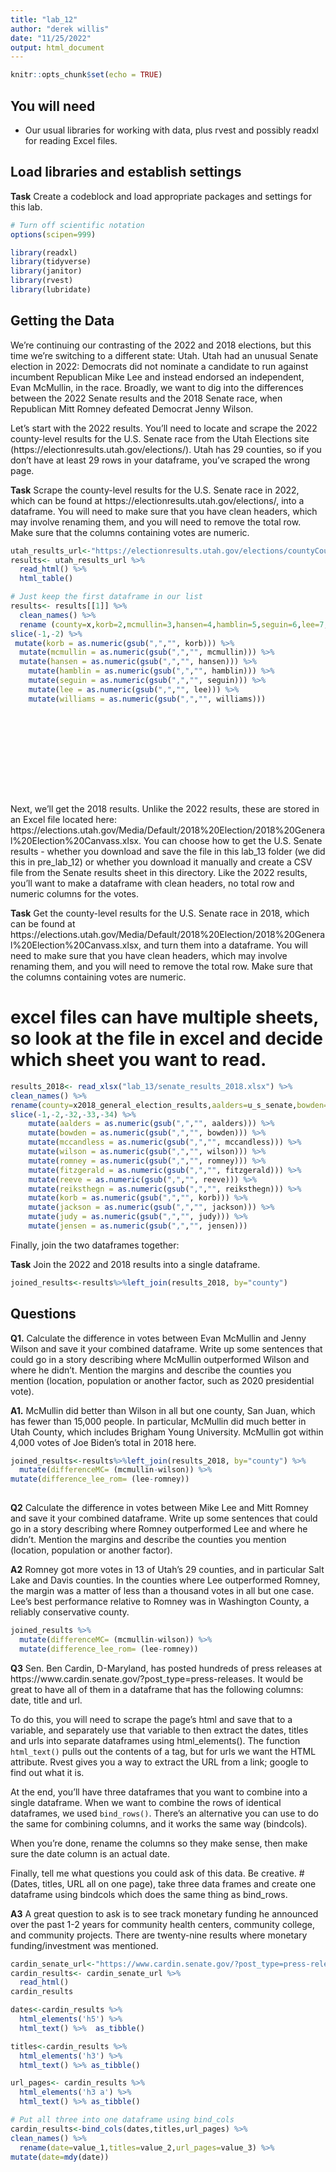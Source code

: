 ```yaml
---
title: "lab_12"
author: "derek willis"
date: "11/25/2022"
output: html_document
---
```


```r
knitr::opts_chunk$set(echo = TRUE)
```

## You will need

* Our usual libraries for working with data, plus rvest and possibly readxl for reading Excel files.

## Load libraries and establish settings

**Task** Create a codeblock and load appropriate packages and settings for this lab.

```r
# Turn off scientific notation
options(scipen=999)

library(readxl)
library(tidyverse)
library(janitor)
library(rvest)
library(lubridate)
```

## Getting the Data

We're continuing our contrasting of the 2022 and 2018 elections, but this time we're switching to a different state: Utah. Utah had an unusual Senate election in 2022: Democrats did not nominate a candidate to run against incumbent Republican Mike Lee and instead endorsed an independent, Evan McMullin, in the race. Broadly, we want to dig into the differences between the 2022 Senate results and the 2018 Senate race, when Republican Mitt Romney defeated Democrat Jenny Wilson.

Let's start with the 2022 results. You'll need to locate and scrape the 2022 county-level results for the U.S. Senate race from the Utah Elections site (https://electionresults.utah.gov/elections/). Utah has 29 counties, so if you don't have at least 29 rows in your dataframe, you've scraped the wrong page.

**Task** Scrape the county-level results for the U.S. Senate race in 2022, which can be found at https://electionresults.utah.gov/elections/, into a dataframe. You will need to make sure that you have clean headers, which may involve renaming them, and you will need to remove the total row. Make sure that the columns containing votes are numeric.

```r
utah_results_url<-"https://electionresults.utah.gov/elections/countyCount/451556070"
results<- utah_results_url %>%  
  read_html() %>% 
  html_table()

# Just keep the first dataframe in our list
results<- results[[1]] %>%  
  clean_names() %>%  
  rename (county=x,korb=2,mcmullin=3,hansen=4,hamblin=5,seguin=6,lee=7,williams=8) %>% 
slice(-1,-2) %>% 
 mutate(korb = as.numeric(gsub(",","", korb))) %>%
  mutate(mcmullin = as.numeric(gsub(",","", mcmullin))) %>%
  mutate(hansen = as.numeric(gsub(",","", hansen))) %>%
    mutate(hamblin = as.numeric(gsub(",","", hamblin))) %>%
    mutate(seguin = as.numeric(gsub(",","", seguin))) %>%
    mutate(lee = as.numeric(gsub(",","", lee))) %>%
    mutate(williams = as.numeric(gsub(",","", williams))) 

  
  
  


 
   

  
```

Next, we'll get the 2018 results. Unlike the 2022 results, these are stored in an Excel file located here: https://elections.utah.gov/Media/Default/2018%20Election/2018%20General%20Election%20Canvass.xlsx. You can choose how to get the U.S. Senate results - whether you download and save the file in this lab_13 folder (we did this in pre_lab_12) or whether you download it manually and create a CSV file from the Senate results sheet in this directory. Like the 2022 results, you'll want to make a dataframe with clean headers, no total row and numeric columns for the votes.

**Task** Get the county-level results for the U.S. Senate race in 2018, which can be found at https://elections.utah.gov/Media/Default/2018%20Election/2018%20General%20Election%20Canvass.xlsx, and turn them into a dataframe. You will need to make sure that you have clean headers, which may involve renaming them, and you will need to remove the total row. Make sure that the columns containing votes are numeric.

# excel files can have multiple sheets, so look at the file in excel and decide which sheet you want to read.

```r
results_2018<- read_xlsx("lab_13/senate_results_2018.xlsx") %>% 
clean_names() %>% 
rename(county=x2018_general_election_results,aalders=u_s_senate,bowden=x3, mccandless=x4,wilson=x5,romney=x6,fitzgerald=x7,reeve=x8,reiksthegn=x9,korb=x10,jackson=x11,judy=x12,jensen=x13 ) %>% 
slice(-1,-2,-32,-33,-34) %>% 
    mutate(aalders = as.numeric(gsub(",","", aalders))) %>%
    mutate(bowden = as.numeric(gsub(",","", bowden))) %>%
    mutate(mccandless = as.numeric(gsub(",","", mccandless))) %>%
    mutate(wilson = as.numeric(gsub(",","", wilson))) %>%
    mutate(romney = as.numeric(gsub(",","", romney))) %>%
    mutate(fitzgerald = as.numeric(gsub(",","", fitzgerald))) %>%
    mutate(reeve = as.numeric(gsub(",","", reeve))) %>% 
    mutate(reiksthegn = as.numeric(gsub(",","", reiksthegn))) %>%
    mutate(korb = as.numeric(gsub(",","", korb))) %>%
    mutate(jackson = as.numeric(gsub(",","", jackson))) %>%
    mutate(judy = as.numeric(gsub(",","", judy))) %>%
    mutate(jensen = as.numeric(gsub(",","", jensen))) 

```

Finally, join the two dataframes together:

**Task** Join the 2022 and 2018 results into a single dataframe.

```r
joined_results<-results%>%left_join(results_2018, by="county")
```

## Questions

**Q1.** Calculate the difference in votes between Evan McMullin and Jenny Wilson and save it your combined dataframe. Write up some sentences that could go in a story describing where McMullin outperformed Wilson and where he didn't. Mention the margins and describe the counties you mention (location, population or another factor, such as 2020 presidential vote).

**A1.** McMullin did better than Wilson in all but one county, San Juan, which has fewer than 15,000 people. In particular, McMullin did much better in Utah County, which includes Brigham Young University. McMullin got within 4,000 votes of Joe Biden's total in 2018 here.

```r
joined_results<-results%>%left_join(results_2018, by="county") %>% 
  mutate(differenceMC= (mcmullin-wilson)) %>% 
mutate(difference_lee_rom= (lee-romney))
  
```

**Q2** Calculate the difference in votes between Mike Lee and Mitt Romney and save it your combined dataframe. Write up some sentences that could go in a story describing where Romney outperformed Lee and where he didn't. Mention the margins and describe the counties you mention (location, population or another factor).

**A2** Romney got more votes in 13 of Utah's 29 counties, and in particular Salt Lake and Davis counties. In the counties where Lee outperformed Romney, the margin was a matter of less than a thousand votes in all but one case. Lee's best performance relative to Romney was in Washington County, a reliably conservative county.

```r
joined_results %>% 
  mutate(differenceMC= (mcmullin-wilson)) %>% 
  mutate(difference_lee_rom= (lee-romney))
```

**Q3** Sen. Ben Cardin, D-Maryland, has posted hundreds of press releases at https://www.cardin.senate.gov/?post_type=press-releases. It would be great to have all of them in a dataframe that has the following columns: date, title and url.

To do this, you will need to scrape the page's html and save that to a variable, and separately use that variable to then extract the dates, titles and urls into separate dataframes using html_elements(). The function `html_text()` pulls out the contents of a tag, but for urls we want the HTML attribute. Rvest gives you a way to extract the URL from a link; google to find out what it is.

At the end, you'll have three dataframes that you want to combine into a single dataframe. When we want to combine the rows of identical dataframes, we used `bind_rows()`. There's an alternative you can use to do the same for combining columns, and it works the same way (bindcols).

When you're done, rename the columns so they make sense, then make sure the date column is an actual date.

Finally, tell me what questions you could ask of this data. Be creative.
#(Dates, titles, URL all on one page), take three data frames and create one dataframe using bindcols which does the same thing as bind_rows.

**A3** 
A great question to ask is to see track monetary funding he announced over the past 1-2 years for community health centers, community college, and community projects. There are twenty-nine results where monetary funding/investment was mentioned.   
```r
cardin_senate_url<-"https://www.cardin.senate.gov/?post_type=press-releases"
cardin_results<- cardin_senate_url %>%  
  read_html()
cardin_results
```

```r
dates<-cardin_results %>%  
  html_elements('h5') %>% 
  html_text() %>%  as_tibble()

titles<-cardin_results %>% 
  html_elements('h3') %>%  
  html_text() %>% as_tibble() 

url_pages<- cardin_results %>%  
  html_elements('h3 a') %>%  
  html_text() %>% as_tibble() 


```

```r
# Put all three into one dataframe using bind_cols 
cardin_results<-bind_cols(dates,titles,url_pages) %>% 
clean_names() %>%  
  rename(date=value_1,titles=value_2,url_pages=value_3) %>% 
mutate(date=mdy(date))
```


